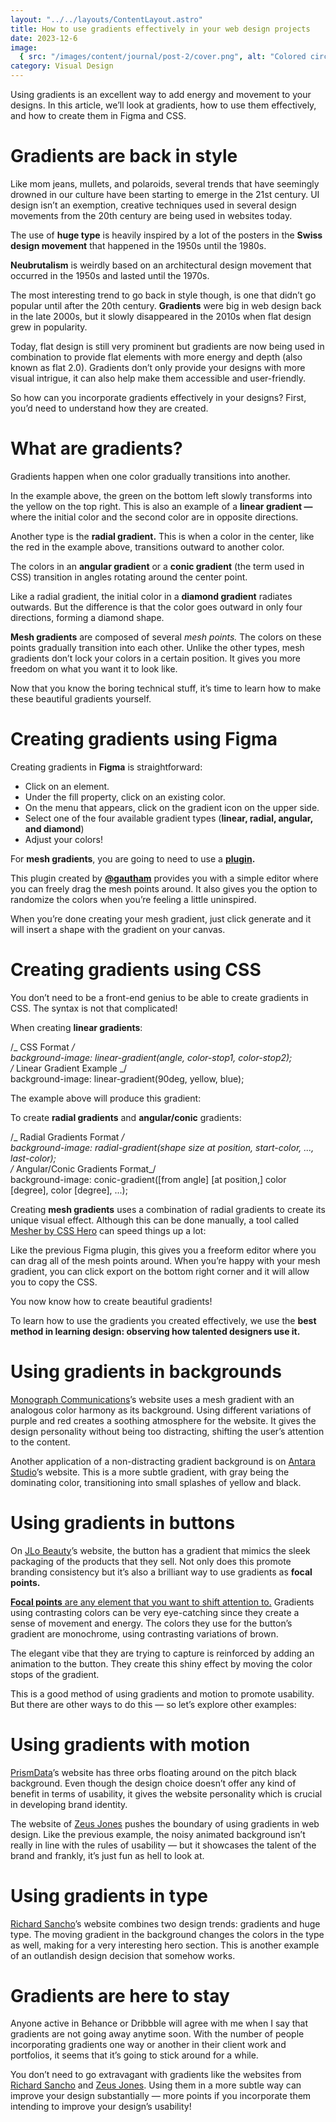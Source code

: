```yaml
---
layout: "../../layouts/ContentLayout.astro"
title: How to use gradients effectively in your web design projects
date: 2023-12-6
image:
  { src: "/images/content/journal/post-2/cover.png", alt: "Colored circles." }
category: Visual Design
---
```



Using gradients is an excellent way to add energy and movement to your designs. In this article, we’ll look at gradients, how to use them effectively, and how to create them in Figma and CSS.

# Gradients are back in style

Like mom jeans, mullets, and polaroids, several trends that have seemingly drowned in our culture have been starting to emerge in the 21st century. UI design isn’t an exemption, creative techniques used in several design movements from the 20th century are being used in websites today.

The use of **huge type** is heavily inspired by a lot of the posters in the **Swiss design movement** that happened in the 1950s until the 1980s.

<ContentImg
  imgLink="../../../images/content/journal/post-2/img-1.jpg"
  imgAlt="A poster by by Josef Müller-Brockmann, the title uses a very large font."
  descText="Poster by Josef Müller-Brockmann, using blown-up type for the title"
/>

<ContentImg
  imgLink="https://miro.medium.com/v2/resize:fit:700/1*cqO0iSZroYnzuoP1Fn9LQg.png"
  imgAlt="National Parks website using huge type"
  descText="National Parks website using huge type"
  descLink="https://nationalparks.joe8lee.com/"
/>

**Neubrutalism** is weirdly based on an architectural design movement that occurred in the 1950s and lasted until the 1970s.

<ContentImg
  imgLink="https://miro.medium.com/v2/resize:fit:700/1*pamUSL4j6pavY1sVerLkaQ.png"
  imgAlt="Brutalism Architecture (The Balfron Tower in London)"
  descText="The Balfron Tower in London"
  descLink="https://en.wikipedia.org/wiki/Balfron_Tower"
/>

<ContentImg
  imgLink="https://miro.medium.com/v2/resize:fit:700/1*Fdm5F_pjcn6WSwxqzpwWXg.png"
  imgAlt="Neubrutalism design"
  descText="Neubrutalism design"
  descLink="https://antidote.email/"
/>

The most interesting trend to go back in style though, is one that didn’t go popular until after the 20th century. **Gradients** were big in web design back in the late 2000s, but it slowly disappeared in the 2010s when flat design grew in popularity.

Today, flat design is still very prominent but gradients are now being used in combination to provide flat elements with more energy and depth (also known as flat 2.0). Gradients don’t only provide your designs with more visual intrigue, it can also help make them accessible and user-friendly.

So how can you incorporate gradients effectively in your designs? First, you’d need to understand how they are created.

# What are gradients?

Gradients happen when one color gradually transitions into another.

<ContentImg
  imgLink="https://miro.medium.com/v2/resize:fit:700/1*gw_HHOi-aUz0sbOZFPhYfg.png"
  imgAlt="Example of a Linear Gradient."
  descText="Linear Gradient"
  descLink=""
/>

In the example above, the green on the bottom left slowly transforms into the yellow on the top right. This is also an example of a **linear gradient —** where the initial color and the second color are in opposite directions.

<ContentImg
  imgLink="https://miro.medium.com/v2/resize:fit:700/1*7rHmMZpINMMZpheR6RwVoA.png"
  imgAlt="Example of a Radial Gradient."
  descText="Radial Gradient"
  descLink=""
/>

Another type is the **radial gradient.** This is when a color in the center, like the red in the example above, transitions outward to another color.

<ContentImg
  imgLink="https://miro.medium.com/v2/resize:fit:700/1*TQBW5rMfs7QJx7nXA9Oh8Q.png"
  imgAlt="Example of Angular Gradient."
  descText="Angular Gradient"
  descLink=""
/>

The colors in an **angular gradient** or a **conic gradient** (the term used in CSS) transition in angles rotating around the center point.

<ContentImg
  imgLink="https://miro.medium.com/v2/resize:fit:700/1*TIdSJYjxlSYZmnBEcP7N8g.png"
  imgAlt="Example of a Diamond Gradient."
  descText="Diamond Gradient"
  descLink=""
/>

Like a radial gradient, the initial color in a **diamond gradient** radiates outwards. But the difference is that the color goes outward in only four directions, forming a diamond shape.

<ContentImg
  imgLink="https://miro.medium.com/v2/resize:fit:700/1*AsR4OQzsxryRLFCP6IW9OQ.png"
  imgAlt="An example of a mesh gradient."
  descText="Mesh Gradient"
  descLink=""
/>

**Mesh gradients** are composed of several _mesh points._ The colors on these points gradually transition into each other. Unlike the other types, mesh gradients don’t lock your colors in a certain position. It gives you more freedom on what you want it to look like.

Now that you know the boring technical stuff, it’s time to learn how to make these beautiful gradients yourself.

# Creating gradients using Figma

<ContentImg
  imgLink="https://miro.medium.com/v2/resize:fit:700/1*uHkbf-JhCwJnY_ycwbHhWg.png"
  imgAlt="Screenshot of Figma’s gradient selection UI."
  descText="Figma’s gradient selection UI"
  descLink=""
/>

Creating gradients in **Figma** is straightforward:

- Click on an element.
- Under the fill property, click on an existing color.
- On the menu that appears, click on the gradient icon on the upper side.
- Select one of the four available gradient types (**linear, radial, angular, and diamond**)
- Adjust your colors!

For **mesh gradients**, you are going to need to use a [**plugin**](https://www.figma.com/community/plugin/958202093377483021/Mesh-Gradient)**.**

<ContentImg
  imgLink="https://miro.medium.com/v2/resize:fit:700/1*zoDhHudY8JgIH2kuPMcFMw.png"
  imgAlt="A screenshot of the Figma Plugin “Mesh Gradient”."
  descText="Figma Plugin “Mesh Gradient”"
  descLink=""
/>

This plugin created by [**@gautham**](https://www.figma.com/@gautham) provides you with a simple editor where you can freely drag the mesh points around. It also gives you the option to randomize the colors when you’re feeling a little uninspired.

When you’re done creating your mesh gradient, just click generate and it will insert a shape with the gradient on your canvas.

# Creating gradients using CSS

You don’t need to be a front-end genius to be able to create gradients in CSS. The syntax is not that complicated!

When creating **linear gradients**:

/_ CSS Format _/  
background-image: linear-gradient(angle, color-stop1, color-stop2);  
/_ Linear Gradient Example _/  
background-image: linear-gradient(90deg, yellow, blue);

The example above will produce this gradient:

<ContentImg
  imgLink="https://miro.medium.com/v2/resize:fit:700/1*64kVEN2CaAfzzgbPLW4ygg.png"
  imgAlt="A photo of a 90 degree linear gradient, yellow to blue."
  descText="90 degree linear gradient, yellow to blue"
  descLink=""
/>

To create **radial gradients** and **angular/conic** gradients:

/_ Radial Gradients Format _/  
background-image: radial-gradient(shape size at position, start-color, ..., last-color);  
/_ Angular/Conic Gradients Format_/  
background-image: conic-gradient([from angle] [at position,] color [degree], color [degree], ...);

Creating **mesh gradients** uses a combination of radial gradients to create its unique visual effect. Although this can be done manually, a tool called [Mesher by CSS Hero](https://csshero.org/mesher/) can speed things up a lot:

<ContentImg
  imgLink="https://miro.medium.com/v2/resize:fit:700/1*s98Y9Qak4IX43m3uTiQhxw.png"
  imgAlt="A screenshot of the tool Mesher by CSS HERO."
  descText="[Mesher by CSS Hero](https://csshero.org/mesher/)"
  descLink=""
/>

Like the previous Figma plugin, this gives you a freeform editor where you can drag all of the mesh points around. When you’re happy with your mesh gradient, you can click export on the bottom right corner and it will allow you to copy the CSS.

You now know how to create beautiful gradients!

To learn how to use the gradients you created effectively, we use the **best method in learning design: observing how talented designers use it.**

# Using gradients in backgrounds

<ContentImg
  imgLink="https://miro.medium.com/v2/resize:fit:1000/1*sld5_wv7o1h1v50Bo8brVA.png"
  imgAlt="Monograph Communications’s website uses a mesh gradient."
  descText="Monograph Communications"
  descLink="https://www.monographcomms.ca/"
/>

[Monograph Communications](https://www.monographcomms.ca/)’s website uses a mesh gradient with an analogous color harmony as its background. Using different variations of purple and red creates a soothing atmosphere for the website. It gives the design personality without being too distracting, shifting the user’s attention to the content.

<ContentImg
  imgLink="https://miro.medium.com/v2/resize:fit:1000/1*6EaWmXs7s16L1TXpt0yEhw.png"
  imgAlt="Screenshot Antara Studio’s website. It uses a subtle gradient background."
  descText="Antara Studio"
  descLink="https://antara.studio/"
/>

Another application of a non-distracting gradient background is on [Antara Studio](https://antara.studio/)’s website. This is a more subtle gradient, with gray being the dominating color, transitioning into small splashes of yellow and black.

# Using gradients in buttons

<ContentImg
  imgLink="https://miro.medium.com/v2/resize:fit:1000/1*d37ycdhDnUy6XNj_2HptxA.png"
  imgAlt="Screenshot of JLo Beauty’s website."
  descText="JLo Beauty"
  descLink="https://www.jlobeauty.com/"
/>

On [JLo Beauty](https://www.jlobeauty.com/)’s website, the button has a gradient that mimics the sleek packaging of the products that they sell. Not only does this promote branding consistency but it’s also a brilliant way to use gradients as **focal points.**

[**Focal points** are any element that you want to shift attention to.](https://www.smashingmagazine.com/2015/02/design-principles-dominance-focal-points-hierarchy/#:~:text=Focal%20points%20are%20also%20elements%20or%20areas%20of%20dominance%2C%20just%20not%20to%20the%20same%20degree%20as%20your%20one%20dominant%20element%2C%20which%20could%20be%20defined%20as%20your%20most%20dominant%20focal%20point.%20Focal%20points%20are%20areas%20of%20interest%2C%20emphasis%20or%20difference%20within%20a%20composition%20that%20capture%20and%20hold%20the%20viewer%E2%80%99s%20attention.) Gradients using contrasting colors can be very eye-catching since they create a sense of movement and energy. The colors they use for the button’s gradient are monochrome, using contrasting variations of brown.

<ContentImg
  imgLink="https://miro.medium.com/v2/resize:fit:1000/1*v_jjzX7iP36O1iSmB3Pu-Q.gif"
  imgAlt="Screenshot of JLo Beauty’s website."
  descText="JLo Beauty"
  descLink="https://www.jlobeauty.com/"
/>

The elegant vibe that they are trying to capture is reinforced by adding an animation to the button. They create this shiny effect by moving the color stops of the gradient.

This is a good method of using gradients and motion to promote usability. But there are other ways to do this — so let’s explore other examples:

# Using gradients with motion

<ContentImg
  imgLink="https://miro.medium.com/v2/resize:fit:1000/1*enz5miXl6osknG7deyxmPA.gif"
  imgAlt="Screenshot of PrismData’s website."
  descText="PrismData"
  descLink="https://www.prismdata.com/"
/>

[PrismData](https://www.prismdata.com/)’s website has three orbs floating around on the pitch black background. Even though the design choice doesn’t offer any kind of benefit in terms of usability, it gives the website personality which is crucial in developing brand identity.

<ContentImg
  imgLink="https://miro.medium.com/v2/resize:fit:1000/1*9SpyCw46KG2CFNnVXnjhZA.gif"
  imgAlt="A gif of the website of Zeus Jones. It uses a moving gradient background."
  descText="Zeus Jones"
  descLink="https://zeusjones.com/"
/>

The website of [Zeus Jones](https://zeusjones.com/) pushes the boundary of using gradients in web design. Like the previous example, the noisy animated background isn’t really in line with the rules of usability — but it showcases the talent of the brand and frankly, it’s just fun as hell to look at.

# Using gradients in type

<ContentImg
  imgLink="https://miro.medium.com/v2/resize:fit:1000/1*G3qEc5jy6KFKIzFUia2iLg.gif"
  imgAlt="A screenshot of Richard Sancho’s website. It uses gradients in the type."
  descText="Richard Sancho"
  descLink="https://www.richardsancho.com/"
/>

[Richard Sancho](https://www.richardsancho.com/)’s website combines two design trends: gradients and huge type. The moving gradient in the background changes the colors in the type as well, making for a very interesting hero section. This is another example of an outlandish design decision that somehow works.

# Gradients are here to stay

Anyone active in Behance or Dribbble will agree with me when I say that gradients are not going away anytime soon. With the number of people incorporating gradients one way or another in their client work and portfolios, it seems that it’s going to stick around for a while.

You don’t need to go extravagant with gradients like the websites from [Richard Sancho](https://www.richardsancho.com/) and [Zeus Jones](https://zeusjones.com/). Using them in a more subtle way can improve your design substantially — more points if you incorporate them intending to improve your design’s usability!
